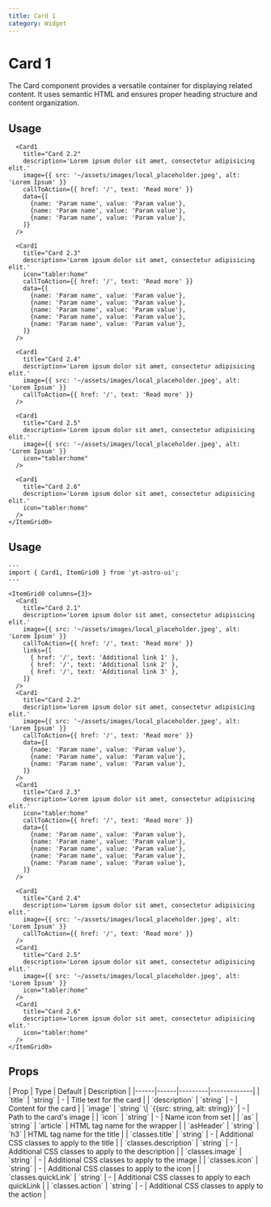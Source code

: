 ```yaml
---
title: Card 1
category: Widget
---
```



# Card 1

The Card component provides a versatile container for displaying related content. It uses semantic HTML and ensures proper heading structure and content organization.

## Usage

<div className="space-y-12">
  <Demo title="">
    <ItemGrid0 columns={3}>
      <Card1
        title="Card 2.1"
        description='Lorem ipsum dolor sit amet, consectetur adipisicing elit.'
        image={{ src: '~/assets/images/local_placeholder.jpeg', alt: 'Lorem Test' }}
        callToAction={{ href: '/', text: 'Read more' }}
        links={[
          { href: '/', text: 'Additional link 1' },
          { href: '/', text: 'Additional link 2' },
          { href: '/', text: 'Additional link 3' },
        ]}
      />

      <Card1
        title="Card 2.2"
        description='Lorem ipsum dolor sit amet, consectetur adipisicing elit.'
        image={{ src: '~/assets/images/local_placeholder.jpeg', alt: 'Lorem Ipsum' }}
        callToAction={{ href: '/', text: 'Read more' }}
        data={[
          {name: 'Param name', value: 'Param value'},
          {name: 'Param name', value: 'Param value'},
          {name: 'Param name', value: 'Param value'},
        ]}
      />

      <Card1
        title="Card 2.3"
        description='Lorem ipsum dolor sit amet, consectetur adipisicing elit.'
        icon="tabler:home"
        callToAction={{ href: '/', text: 'Read more' }}
        data={[
          {name: 'Param name', value: 'Param value'},
          {name: 'Param name', value: 'Param value'},
          {name: 'Param name', value: 'Param value'},
          {name: 'Param name', value: 'Param value'},
          {name: 'Param name', value: 'Param value'},
        ]}
      />

      <Card1
        title="Card 2.4"
        description='Lorem ipsum dolor sit amet, consectetur adipisicing elit.'
        image={{ src: '~/assets/images/local_placeholder.jpeg', alt: 'Lorem Ipsum' }}
        callToAction={{ href: '/', text: 'Read more' }}
      />

      <Card1
        title="Card 2.5"
        description='Lorem ipsum dolor sit amet, consectetur adipisicing elit.'
        image={{ src: '~/assets/images/local_placeholder.jpeg', alt: 'Lorem Ipsum' }}
        icon="tabler:home"
      />

      <Card1
        title="Card 2.6"
        description='Lorem ipsum dolor sit amet, consectetur adipisicing elit.'
        icon="tabler:home"
      />
    </ItemGrid0>
  </Demo>
</div>


## Usage

```astro
---
import { Card1, ItemGrid0 } from 'yt-astro-ui';
---

<ItemGrid0 columns={3}>
  <Card1
    title="Card 2.1"
    description='Lorem ipsum dolor sit amet, consectetur adipisicing elit.'
    image={{ src: '~/assets/images/local_placeholder.jpeg', alt: 'Lorem Ipsum' }}
    callToAction={{ href: '/', text: 'Read more' }}
    links={[
      { href: '/', text: 'Additional link 1' },
      { href: '/', text: 'Additional link 2' },
      { href: '/', text: 'Additional link 3' },
    ]}
  />
  <Card1
    title="Card 2.2"
    description='Lorem ipsum dolor sit amet, consectetur adipisicing elit.'
    image={{ src: '~/assets/images/local_placeholder.jpeg', alt: 'Lorem Ipsum' }}
    callToAction={{ href: '/', text: 'Read more' }}
    data={[
      {name: 'Param name', value: 'Param value'},
      {name: 'Param name', value: 'Param value'},
      {name: 'Param name', value: 'Param value'},
    ]}
  />
  <Card1
    title="Card 2.3"
    description='Lorem ipsum dolor sit amet, consectetur adipisicing elit.'
    icon="tabler:home"
    callToAction={{ href: '/', text: 'Read more' }}
    data={[
      {name: 'Param name', value: 'Param value'},
      {name: 'Param name', value: 'Param value'},
      {name: 'Param name', value: 'Param value'},
      {name: 'Param name', value: 'Param value'},
      {name: 'Param name', value: 'Param value'},
    ]}
  />

  <Card1
    title="Card 2.4"
    description='Lorem ipsum dolor sit amet, consectetur adipisicing elit.'
    image={{ src: '~/assets/images/local_placeholder.jpeg', alt: 'Lorem Ipsum' }}
    callToAction={{ href: '/', text: 'Read more' }}
  />
  <Card1
    title="Card 2.5"
    description='Lorem ipsum dolor sit amet, consectetur adipisicing elit.'
    image={{ src: '~/assets/images/local_placeholder.jpeg', alt: 'Lorem Ipsum' }}
    icon="tabler:home"
  />
  <Card1
    title="Card 2.6"
    description='Lorem ipsum dolor sit amet, consectetur adipisicing elit.'
    icon="tabler:home"
  />
</ItemGrid0>
```

## Props

<div className="overflow-x-auto">
  <div className="min-w-xl">
    | Prop | Type | Default | Description |
    |------|------|---------|-------------|
    | `title` | `string` | - | Title text for the card |
    | `description` | `string` | - | Content for the card |
    | `image`     | `string` \| `{{src: string, alt: string}}` | - | Path to the card's image |
    | `icon`      | `string` | - | Name icon from set |
    | `as`        | `string` | `article` | HTML tag name for the wrapper |
    | `asHeader`  | `string` | `h3` | HTML tag name for the title |
    | `classes.title`     | `string` | - | Additional CSS classes to apply to the title |
    | `classes.description`     | `string` | - | Additional CSS classes to apply to the description |
    | `classes.image`     | `string` | - | Additional CSS classes to apply to the image |
    | `classes.icon`     | `string` | - | Additional CSS classes to apply to the icon |
    | `classes.quickLink`     | `string` | - | Additional CSS classes to apply to each quickLink |
    | `classes.action`     | `string` | - | Additional CSS classes to apply to the action |
  </div>
</div>
